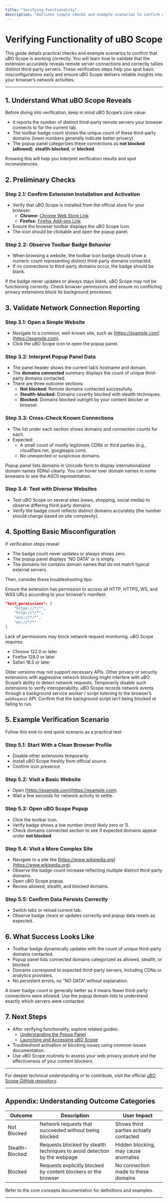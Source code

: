 ```yaml
---
title: "Verifying Functionality"
description: "Outlines simple checks and example scenarios to confirm uBO Scope is correctly revealing remote server connections and tallying third-party servers, helping users spot any basic misconfiguration."
---
```


# Verifying Functionality of uBO Scope

This guide details practical checks and example scenarios to confirm that uBO Scope is working correctly. You will learn how to validate that the extension accurately reveals remote server connections and correctly tallies distinct third-party servers. These verification steps help you spot basic misconfigurations early and ensure uBO Scope delivers reliable insights into your browser’s network activities.

---

## 1. Understand What uBO Scope Reveals

Before diving into verification, keep in mind uBO Scope’s core value:

- It reports the number of distinct third-party remote servers your browser connects to for the current tab.
- The toolbar badge count shows the unique count of these third-party domains (lower numbers generally indicate better privacy).
- The popup panel categorizes these connections as **not blocked (allowed)**, **stealth-blocked**, or **blocked**.

Knowing this will help you interpret verification results and spot inconsistencies.

## 2. Preliminary Checks

### Step 2.1: Confirm Extension Installation and Activation

- Verify that uBO Scope is installed from the official store for your browser:
  - **Chrome:** [Chrome Web Store Link](https://chromewebstore.google.com/detail/ubo-scope/bbdpgcaljkaaigfcomhidmneffjjjfgp)
  - **Firefox:** [Firefox Add-ons Link](https://addons.mozilla.org/firefox/addon/ubo-scope/)
- Ensure the browser toolbar displays the uBO Scope icon.
- The icon should be clickable and open the popup panel.

### Step 2.2: Observe Toolbar Badge Behavior

- When browsing a website, the toolbar icon badge should show a numeric count representing distinct third-party domains contacted.
- If no connections to third-party domains occur, the badge should be blank.

<Tip>
If the badge never updates or always stays blank, uBO Scope may not be functioning correctly.
Check browser permissions and ensure no conflicting privacy extensions block its background processes.
</Tip>

## 3. Validate Network Connection Reporting

### Step 3.1: Open a Simple Website

- Navigate to a common, well-known site, such as [https://example.com](https://example.com).
- Click the uBO Scope icon to open the popup panel.

### Step 3.2: Interpret Popup Panel Data

- The panel header shows the current tab’s hostname and domain.
- The **domains connected** summary displays the count of unique third-party domains contacted.
- There are three outcome sections:
  - **Not blocked:** Remote domains contacted successfully.
  - **Stealth-blocked:** Domains covertly blocked with stealth techniques.
  - **Blocked:** Domains blocked outright by your content blocker or browser.

### Step 3.3: Cross-Check Known Connections

- The list under each section shows domains and connection counts for each.
- Expected:
  - A small count of mostly legitimate CDNs or third parties (e.g., cloudflare.net, googleapis.com).
  - No unexpected or suspicious domains.

<Tip>
Popup panel lists domains in Unicode form to display internationalized domain names (IDNs) clearly.
You can hover over domain names in some browsers to see the ASCII representation.
</Tip>

### Step 3.4: Test with Diverse Websites

- Test uBO Scope on several sites (news, shopping, social media) to observe differing third-party domains.
- Verify the badge count reflects distinct domains accurately (the number should change based on site complexity).

## 4. Spotting Basic Misconfiguration

If verification steps reveal:

- The badge count never updates or always shows zero.
- The popup panel displays “NO DATA” or is empty.
- The domains list contains domain names that do not match typical external servers.

Then, consider these troubleshooting tips:

<AccordionGroup title="Troubleshooting Misconfiguration">
<Accordion title="Check Extension Permissions">
Ensure the extension has permission to access all HTTP, HTTPS, WS, and WSS URLs according to your browser’s manifest:

```json
"host_permissions": [
    "https://*/*",
    "http://*/*",
    "wss://*/*",
    "ws://*/*"
]
```

Lack of permissions may block network request monitoring.
</Accordion>
<Accordion title="Verify Browser Version Compatibility">
uBO Scope requires:
- Chrome 122.0 or later
- Firefox 128.0 or later
- Safari 18.5 or later

Older versions may not support necessary APIs.
</Accordion>
<Accordion title="Examine Conflicting Extensions">
Other privacy or security extensions with aggressive network blocking might interfere with uBO Scope’s ability to detect network requests.
Temporarily disable such extensions to verify interoperability.
</Accordion>
<Accordion title="Check Background Script Functionality">
uBO Scope records network events through a background service worker / script listening to the browser’s `webRequest` API.
Confirm that the background script isn’t being blocked or failing to run.
</Accordion>
</AccordionGroup>

## 5. Example Verification Scenario

Follow this end-to-end quick scenario as a practical test:

### Step 5.1: Start With a Clean Browser Profile

- Disable other extensions temporarily.
- Install uBO Scope freshly from official source.
- Confirm icon presence.

### Step 5.2: Visit a Basic Website

- Open [https://example.com](https://example.com).
- Wait a few seconds for network activity to settle.

### Step 5.3: Open uBO Scope Popup

- Click the toolbar icon.
- Verify badge shows a low number (most likely zero or 1).
- Check domains connected section to see if expected domains appear under **not blocked**.

### Step 5.4: Visit a More Complex Site

- Navigate to a site like [https://www.wikipedia.org](https://www.wikipedia.org).
- Observe the badge count increase reflecting multiple distinct third-party domains.
- Open uBO Scope popup.
- Review allowed, stealth, and blocked domains.

### Step 5.5: Confirm Data Persists Correctly

- Switch tabs or reload current tab.
- Observe badge clears or updates correctly and popup data resets as expected.

## 6. What Success Looks Like

- Toolbar badge dynamically updates with the count of unique third-party domains contacted.
- Popup panel lists connected domains categorized as allowed, stealth, or blocked.
- Domains correspond to expected third-party servers, including CDNs or analytics providers.
- No persistent errors, no “NO DATA” without explanation.

<Tip>
A lower badge count is generally better as it means fewer third-party connections were allowed.
Use the popup domain lists to understand exactly which servers were contacted.
</Tip>

## 7. Next Steps

- After verifying functionality, explore related guides:
  - [Understanding the Popup Panel](https://docs.uboscope.io/getting-started/first-run-experience/understanding-popup-panel)
  - [Launching and Accessing uBO Scope](https://docs.uboscope.io/getting-started/first-run-experience/launching-extension)
- Troubleshoot activation or blocking issues using common issues documentation.
- Use uBO Scope routinely to assess your web privacy posture and the effectiveness of your content blockers.

---

For deeper technical understanding or to contribute, visit the official [uBO Scope GitHub repository](https://github.com/gorhill/uBO-Scope).

---

## Appendix: Understanding Outcome Categories

| Outcome         | Description                                                                 | User Impact                       |
|-----------------|-----------------------------------------------------------------------------|---------------------------------|
| Not Blocked     | Network requests that succeeded without being blocked                      | Shows third parties actually contacted |
| Stealth-Blocked | Requests blocked by stealth techniques to avoid detection by the webpage   | Hidden blocking, may cause anomalies |
| Blocked         | Requests explicitly blocked by content blockers or the browser             | No connection made to these domains |

Refer to the core concepts documentation for definitions and examples.

---